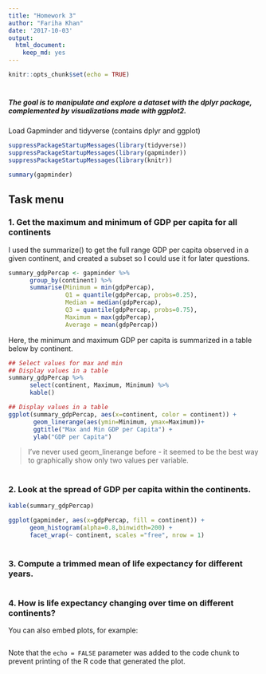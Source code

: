 ```yaml
---
title: "Homework 3"
author: "Fariha Khan"
date: '2017-10-03'
output: 
  html_document: 
    keep_md: yes
---
```


```r
knitr::opts_chunk$set(echo = TRUE)
```

#
#
##### The goal is to manipulate and explore a dataset with the dplyr package, complemented by visualizations made with ggplot2.


Load Gapminder and tidyverse (contains dplyr and ggplot)

```r
suppressPackageStartupMessages(library(tidyverse))
suppressPackageStartupMessages(library(gapminder))
suppressPackageStartupMessages(library(knitr))
```


```r
summary(gapminder)
```

## Task menu

### 1. Get the maximum and minimum of GDP per capita for all continents


I used the summarize() to get the full range GDP per capita observed in a given continent, and created a subset so I could use it for later questions. 



```r
summary_gdpPercap <- gapminder %>% 
      group_by(continent) %>% 
      summarise(Minimum = min(gdpPercap),
                Q1 = quantile(gdpPercap, probs=0.25),
                Median = median(gdpPercap),
                Q3 = quantile(gdpPercap, probs=0.75),
                Maximum = max(gdpPercap),
                Average = mean(gdpPercap))
```

Here, the minimum and maximum GDP per capita is summarized in a table below by continent.
```r
## Select values for max and min 
## Display values in a table
summary_gdpPercap %>% 
      select(continent, Maximum, Minimum) %>% 
      kable()
```

```r

## Display values in a table
ggplot(summary_gdpPercap, aes(x=continent, color = continent)) +
       geom_linerange(aes(ymin=Minimum, ymax=Maximum))+
       ggtitle("Max and Min GDP per Capita") +
       ylab("GDP per Capita")
```

> I've never used geom_linerange before - it seemed to be the best way to graphically show only two values per variable.


#
### 2. Look at the spread of GDP per capita within the continents.
```r
kable(summary_gdpPercap)
```

```r
ggplot(gapminder, aes(x=gdpPercap, fill = continent)) + 
      geom_histogram(alpha=0.8,binwidth=200) +
      facet_wrap(~ continent, scales ="free", nrow = 1)
```


#
### 3. Compute a trimmed mean of life expectancy for different years.

#
### 4. How is life expectancy changing over time on different continents?



You can also embed plots, for example:

```r
```

Note that the `echo = FALSE` parameter was added to the code chunk to prevent printing of the R code that generated the plot.
